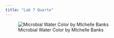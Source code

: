 ```yaml
---
title: "Lab 7 Quarto"
---
```


![Microbial Water Color by MIchelle Banks](images/microbial_water_colors.jpg)

